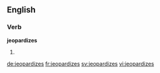 ==English==

===Verb===
'''jeopardizes'''

# {{en-third-person singular of|jeopardize}}

[[de:jeopardizes]]
[[fr:jeopardizes]]
[[sv:jeopardizes]]
[[vi:jeopardizes]]